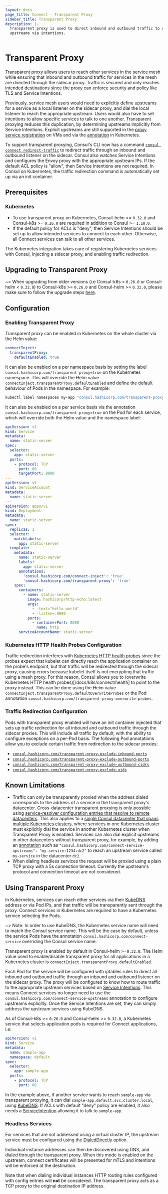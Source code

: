 ```yaml
---
layout: docs
page_title: Connect - Transparent Proxy
sidebar_title: Transparent Proxy
description: |-
  Transparent proxy is used to direct inbound and outbound traffic to services via the Envoy proxy and configure
  upstreams via intentions.
---
```


# Transparent Proxy

Transparent proxy allows users to reach other services in the service mesh while ensuring that inbound and outbound
traffic for services in the mesh are directed through the sidecar proxy. Traffic is secured
and only reaches intended destinations since the proxy can enforce security and policy like TLS and Service Intentions.

Previously, service mesh users would need to explicitly define upstreams for a service as a local listener on the sidecar
proxy, and dial the local listener to reach the appropriate upstream. Users would also have to set intentions to allow
specific services to talk to one another. Transparent proxying reduces this duplication, by determining upstreams
implicitly from Service Intentions. Explicit upstreams are still supported in the [proxy service
registration](/docs/connect/registration/service-registration) on VMs and via the
[annotation](/docs/k8s/connect#consul-hashicorp-com-connect-service-upstreams) in Kubernetes.

To support transparent proxying, Consul's CLI now has a command
[`consul connect redirect-traffic`](/commands/connect/redirect-traffic) to redirect traffic through an inbound and
outbound listener on the sidecar. Consul also watches Service Intentions and configures the Envoy proxy with the appropriate
upstream IPs. If the default ACL policy is "allow", then Service Intentions are not required. In Consul on Kubernetes,
the traffic redirection command is automatically set up via an init container.

## Prerequisites

### Kubernetes

* To use transparent proxy on Kubernetes, Consul-helm >= `0.32.0` and Consul-k8s >= `0.26.0` are required in addition to Consul >= `1.10.0`.
* If the default policy for ACLs is "deny", then Service Intentions should be set up to allow intended services to connect to each other.
Otherwise, all Connect services can talk to all other services.

The Kubernetes integration takes care of registering Kubernetes services with Consul, injecting a sidecar proxy, and
enabling traffic redirection.

## Upgrading to Transparent Proxy

~> When upgrading from older versions (i.e Consul-k8s < `0.26.0` or Consul-helm < `0.32.0`) to Consul-k8s >= `0.26.0` and Consul-helm >= `0.32.0`, please make sure to follow the upgrade steps [here](/docs/upgrading/upgrade-specific/#transparent-proxy-on-kubernetes).

## Configuration

### Enabling Transparent Proxy
Transparent proxy can be enabled in Kubernetes on the whole cluster via the Helm value:

```yaml
connectInject:
  transparentProxy:
    defaultEnabled: true
```

It can also be enabled on a per namespace basis by setting the label `consul.hashicorp.com/transparent-proxy=true` on the
Kubernetes namespace. This will override the Helm value `connectInject.transparentProxy.defaultEnabled` and define the
default behaviour of Pods in the namespace. For example:
```bash
kubectl label namespaces my-app "consul.hashicorp.com/transparent-proxy=true"
```

It can also be enabled on a per service basis via the annotation `consul.hashicorp.com/transparent-proxy=true` on the
Pod for each service, which will override both the Helm value and the namespace label:

```yaml
apiVersion: v1
kind: Service
metadata:
  name: static-server
spec:
  selector:
    app: static-server
  ports:
    - protocol: TCP
      port: 80
      targetPort: 8080
---
apiVersion: v1
kind: ServiceAccount
metadata:
  name: static-server
---
apiVersion: apps/v1
kind: Deployment
metadata:
  name: static-server
spec:
  replicas: 1
  selector:
    matchLabels:
      app: static-server
  template:
    metadata:
      name: static-server
      labels:
        app: static-server
      annotations:
        'consul.hashicorp.com/connect-inject': 'true'
        'consul.hashicorp.com/transparent-proxy': 'true'
    spec:
      containers:
        - name: static-server
          image: hashicorp/http-echo:latest
          args:
            - -text="hello world"
            - -listen=:8080
          ports:
            - containerPort: 8080
              name: http
      serviceAccountName: static-server
```

### Kubernetes HTTP Health Probes Configuration
Traffic redirection interferes with [Kubernetes HTTP health
probes](https://kubernetes.io/docs/tasks/configure-pod-container/configure-liveness-readiness-startup-probes/) since the
probes expect that kubelet can directly reach the application container on the probe's endpoint, but that traffic will
be redirected through the sidecar proxy, causing errors because kubelet itself is not encrypting that traffic using a
mesh proxy. For this reason, Consul allows you to (overwrite Kubernetes HTTP health probes)[/docs/k8s/connect/health] to point to the proxy instead.
This can be done using the Helm value `connectInject.transparentProxy.defaultOverwriteProbes`
or the Pod annotation `consul.hashicorp.com/transparent-proxy-overwrite-probes`.

### Traffic Redirection Configuration
Pods with transparent proxy enabled will have an init container injected that sets up traffic redirection for all
inbound and outbound traffic through the sidecar proxies. This will include all traffic by default, with the ability to
configure exceptions on a per-Pod basis. The following Pod annotations allow you to exclude certain traffic from redirection to the sidecar proxies:
- [`consul.hashicorp.com/transparent-proxy-exclude-inbound-ports`](/docs/k8s/connect#consul-hashicorp-com-transparent-proxy-exclude-inbound-ports)
- [`consul.hashicorp.com/transparent-proxy-exclude-outbound-ports`](/docs/k8s/connect#consul-hashicorp-com-transparent-proxy-exclude-outbound-ports)
- [`consul.hashicorp.com/transparent-proxy-exclude-outbound-cidrs`](/docs/k8s/connect#consul-hashicorp-com-transparent-proxy-exclude-outbound-cidrs)
- [`consul.hashicorp.com/transparent-proxy-exclude-uids`](/docs/k8s/connect#consul-hashicorp-com-transparent-proxy-exclude-uids)


## Known Limitations

* Traffic can only be transparently proxied when the address dialed corresponds to the address of a service in the
transparent proxy's datacenter. Cross-datacenter transparent proxying is only possible using
[service-resolver configuration entries that resolve to remote datacenters](/docs/connect/config-entries/service-resolver#other-datacenters).
This also applies to a [single Consul datacenter that spans multiple Kubernetes clusters](https://www.consul.io/docs/k8s/installation/deployment-configurations/single-dc-multi-k8s), where services in one Kubernetes cluster must explicitly dial the service in another Kubernetes cluster when Transparent Proxy is enabled. 
Services can also dial explicit upstreams in other datacenters without transparent proxy, for example, by adding an
[annotation](/docs/k8s/connect#consul-hashicorp-com-connect-service-upstreams) such as
`"consul.hashicorp.com/connect-service-upstreams": "my-service:1234:dc2"` to reach an upstream service called `my-service`
in the datacenter `dc2`.
* When dialing headless services the request will be proxied using a plain TCP proxy with a 5s connection timeout.
Currently the upstream's protocol and connection timeout are not considered.

## Using Transparent Proxy

In Kubernetes, services can reach other services via their
[KubeDNS](https://kubernetes.io/docs/concepts/services-networking/dns-pod-service/) address or via Pod IPs, and that
traffic will be transparently sent through the proxy. Connect services in Kubernetes are required to have a Kubernetes
service selecting the Pods.

~> Note: In order to use KubeDNS, the Kubernetes service name will need to match the Consul service name. This will be the
case by default, unless the service Pods have the annotation `consul.hashicorp.com/connect-service` overriding the
Consul service name.

Transparent proxy is enabled by default in Consul-helm >=`0.32.0`. The Helm value used to enable/disable transparent
proxy for all applications in a Kubernetes cluster is `connectInject.transparentProxy.defaultEnabled`.

Each Pod for the service will be configured with iptables rules to direct all inbound and outbound traffic through an
inbound and outbound listener on the sidecar proxy. The proxy will be configured to know how to route traffic to the
appropriate upstream services based on [Service
Intentions](/docs/connect/config-entries/service-intentions). This means Connect services no longer
need to use the `consul.hashicorp.com/connect-service-upstreams` annotation to configure upstreams explicitly. Once the
Service Intentions are set, they can simply address the upstream services using KubeDNS.

As of Consul-k8s >= `0.26.0` and Consul-helm >= `0.32.0`, a Kubernetes service that selects application pods is required
for Connect applications, i.e:

```yaml
apiVersion: v1
kind: Service
metadata:
  name: sample-app
  namespace: default
spec:
  selector:
    app: sample-app
  ports:
    - protocol: TCP
      port: 80
```

In the example above, if another service wants to reach `sample-app` via transparent proxying,
it can dial `sample-app.default.svc.cluster.local`, using
[KubeDNS](https://kubernetes.io/docs/concepts/services-networking/dns-pod-service/).
If ACLs with default "deny" policy are enabled, it also needs a
[ServiceIntention](/docs/connect/config-entries/service-intentions) allowing it to talk to
`sample-app`.

### Headless Services
For services that are not addressed using a virtual cluster IP, the upstream service must be
configured using the [DialedDirectly](/docs/connect/config-entries/service-defaults#dialeddirectly)
option.

Individual instance addresses can then be discovered using DNS, and dialed through the transparent proxy.
When this mode is enabled on the upstream, connect certificates will be presented for mTLS and
intentions will be enforced at the destination.

Note that when dialing individual instances HTTP routing rules configured with config entries
will **not** be considered. The transparent proxy acts as a TCP proxy to the original
destination IP address.
